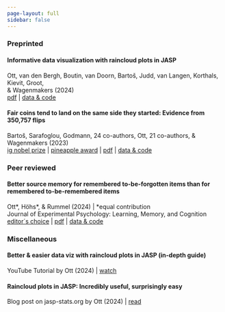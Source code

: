 ```yaml
---
page-layout: full
sidebar: false
---
```


### Preprinted

#### Informative data visualization with raincloud plots in JASP
Ott, van den Bergh, Boutin, van Doorn, Bartoš, Judd, van Langen, Korthals, Kievit,
Groot,  
& Wagenmakers (2024)  
[pdf](https://doi.org/10.31219/osf.io/gv3ph){target="_blank"} | 
[data & code](https://osf.io/mh2ka/){target="_blank"}  

#### Fair coins tend to land on the same side they started: Evidence from 350,757 flips
Bartoš, Sarafoglou, Godmann, 24 co-authors, Ott, 21 co-authors, & Wagenmakers (2023)  
[ig nobel prize](https://improbable.com/ig/winners/#ig2024){.text-success target="_blank"} | 
[pineapple award](https://www.bayesianspectacles.org/coin-tossing-paper-wins-chinese-ignobel-pineapple-award/){.text-success target="_blank"} | 
[pdf](https://arxiv.org/pdf/2310.04153){target="_blank"} | 
[data & code](https://osf.io/pxu6r/){target="_blank"}


### Peer reviewed

#### Better source memory for remembered to-be-forgotten items than for remembered to-be-remembered items
Ott\*, Höhs\*, & Rummel (2024) | \*equal contribution  
Journal of Experimental Psychology: Learning, Memory, and Cognition  
[editor´s choice](https://www.apa.org/news/editors-choice){.text-success target="_blank"} | 
[pdf](https://osf.io/v7wp2){target="_blank"} | 
[data & code](https://osf.io/mg8ed/){target="_blank"}  

### Miscellaneous

#### Better & easier data viz with raincloud plots in JASP (in-depth guide)  
YouTube Tutorial by Ott (2024) | [watch](https://www.youtube.com/watch?v=AAdXUAl_w6E){target="_blank"} 

#### Raincloud plots in JASP: Incredibly useful, surprisingly easy  
Blog post on jasp-stats.org by Ott (2024) | [read](https://jasp-stats.org/2024/07/26/raincloud-plots-in-jasp-incredibly-useful-surprisingly-easy/){target="_blank"}
